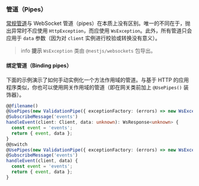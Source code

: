 ### 管道（Pipes）

[常规管道](/pipes)与 WebSocket 管道（pipes）在本质上没有区别。唯一的不同在于，抛出异常时不应使用 `HttpException`，而应使用 `WsException`。此外，所有管道只会应用于 `data` 参数（因为对 `client` 实例进行校验或转换没有意义）。

> info **提示** `WsException` 类由 `@nestjs/websockets` 包导出。

#### 绑定管道（Binding pipes）

下面的示例演示了如何手动实例化一个方法作用域的管道。与基于 HTTP 的应用程序类似，你也可以使用网关作用域的管道（即在网关类前加上 `@UsePipes()` 装饰器）。

```ts
@@filename()
@UsePipes(new ValidationPipe({ exceptionFactory: (errors) => new WsException(errors) }))
@SubscribeMessage('events')
handleEvent(client: Client, data: unknown): WsResponse<unknown> {
  const event = 'events';
  return { event, data };
}
@@switch
@UsePipes(new ValidationPipe({ exceptionFactory: (errors) => new WsException(errors) }))
@SubscribeMessage('events')
handleEvent(client, data) {
  const event = 'events';
  return { event, data };
}
```
